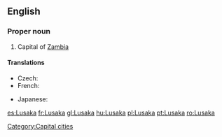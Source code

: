 ==English==

===Proper noun===
{{en-proper noun}}

# Capital of [[Zambia]]

====Translations====
{{trans-top|capital of Zambia}}
* Czech: {{t|cs|Lusaka|f}}
* French: {{t+|fr|Lusaka}}
{{trans-mid}}
* Japanese: {{t-|ja|ルサカ|tr=Rusaka}}
{{trans-bottom}}

[[Category:Capital cities]]

[[es:Lusaka]]
[[fr:Lusaka]]
[[gl:Lusaka]]
[[hu:Lusaka]]
[[pl:Lusaka]]
[[pt:Lusaka]]
[[ro:Lusaka]]